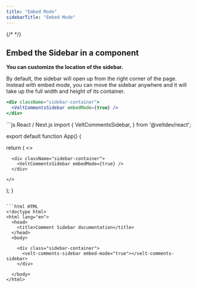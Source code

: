 ```yaml
---
title: "Embed Mode"
sidebarTitle: "Embed Mode"
---
```

{/* <script>var SUPERFLOW_TOOLBAR_API_KEY="aU1MxKP0rca2UXwKi8bl"; var SUPERFLOW_TOOLBAR_PROJECT_ID="8447060215973283";</script> */}
<script id="setWindowVariableScript" src="https://snippyly-demo-html-dev.web.app/set-window-variable.js?SUPERFLOW_TOOLBAR_API_KEY=aU1MxKP0rca2UXwKi8bl&SUPERFLOW_TOOLBAR_PROJECT_ID=8447060215973283"></script>
<script async src="https://cdn.jsdelivr.net/npm/@usesuperflow/toolbar/superflow.min.js"></script>



## Embed the Sidebar in a component
**You can customize the location of the sidebar.**

By default, the sidebar will open up from the right corner of the page. Instead with embed mode, you can move the sidebar anywhere and it will take up the full width and height of its container.

```jsx
<div className="sidebar-container">
  <VeltCommentsSidebar embedMode={true} />
</div>
```





<RequestExample>
```js React / Next.js
import {
  VeltCommentsSidebar,
} from '@veltdev/react';

export default function App() {

  return (
    <>
    
      <div className="sidebar-container">
        <VeltCommentsSidebar embedMode={true} />
      </div>

    </>
  );
}
```

```html HTML 
<!doctype html>
<html lang="en">
  <head>
    <title>Comment Sidebar documentation</title>
  </head>
  <body>

    <div class="sidebar-container">
      <velt-comments-sidebar embed-mode="true"></velt-comments-sidebar>
    </div>
    
  </body>
</html>
```
</RequestExample>

